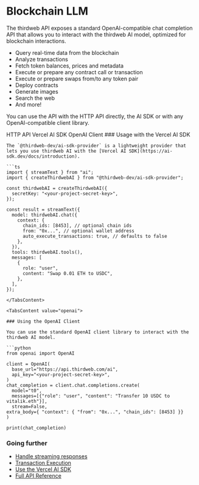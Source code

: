 
# Blockchain LLM

The thirdweb API exposes a standard OpenAI-compatible chat completion API that allows you to interact with the thirdweb AI model, optimized for blockchain interactions.

- Query real-time data from the blockchain
- Analyze transactions
- Fetch token balances, prices and metadata
- Execute or prepare any contract call or transaction
- Execute or prepare swaps from/to any token pair
- Deploy contracts
- Generate images
- Search the web
- And more!

You can use the API with the HTTP API directly, the AI SDK or with any OpenAI-compatible client library.

<Tabs defaultValue="api">
  <TabsList>
    <TabsTrigger value="api">HTTP API</TabsTrigger>
    <TabsTrigger value="ai-sdk">Vercel AI SDK</TabsTrigger>
    <TabsTrigger value="openai">OpenAI Client</TabsTrigger>
  </TabsList>
  <TabsContent value="api">
    <OpenApiEndpoint path="/ai/chat" method="POST" />
  </TabsContent>

  <TabsContent value="ai-sdk">
    ### Usage with the Vercel AI SDK

    The `@thirdweb-dev/ai-sdk-provider` is a lightweight provider that lets you use thirdweb AI with the [Vercel AI SDK](https://ai-sdk.dev/docs/introduction).

    ```ts
    import { streamText } from "ai";
    import { createThirdwebAI } from "@thirdweb-dev/ai-sdk-provider";

    const thirdwebAI = createThirdwebAI({
      secretKey: "<your-project-secret-key>",
    });

    const result = streamText({
      model: thirdwebAI.chat({
        context: {
          chain_ids: [8453], // optional chain ids
          from: "0x...", // optional wallet address
          auto_execute_transactions: true, // defaults to false
        },
      }),
      tools: thirdwebAI.tools(),
      messages: [
        {
          role: "user",
          content: "Swap 0.01 ETH to USDC",
        },
      ],
    });
  ```
  </TabsContent>

  <TabsContent value="openai">

### Using the OpenAI Client

You can use the standard OpenAI client library to interact with the thirdweb AI model.

```python
from openai import OpenAI

client = OpenAI(
	base_url="https://api.thirdweb.com/ai",
	api_key="<your-project-secret-key>",
)
chat_completion = client.chat.completions.create(
	model="t0",
	messages=[{"role": "user", "content": "Transfer 10 USDC to vitalik.eth"}],
	stream=False,
  extra_body={ "context": { "from": "0x...", "chain_ids": [8453] }}
)

print(chat_completion)
```
  </TabsContent>
</Tabs>

### Going further

- [Handle streaming responses](/ai/chat/streaming)
- [Transaction Execution](/ai/chat/execution)
- [Use the Vercel AI SDK](/ai/chat/ai-sdk)
- [Full API Reference](https://api.thirdweb.com/reference#tag/ai/post/ai/chat)